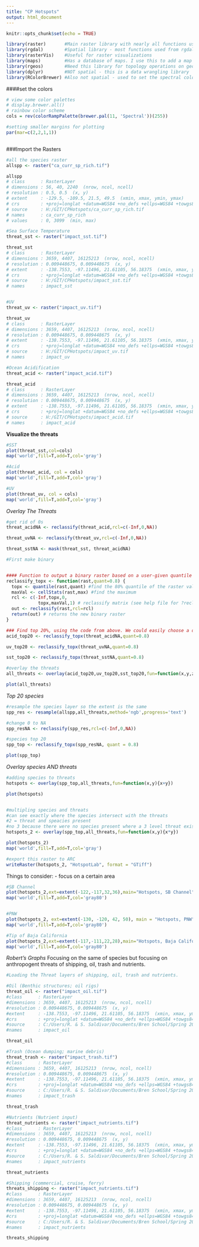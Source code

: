 ```yaml
---
title: "CP Hotspots"
output: html_document
---
```


```r
knitr::opts_chunk$set(echo = TRUE)
```

```r


library(raster)       #Main raster library with nearly all functions used in this analysis
library(rgdal)        #Spatial library - most functions used from rgdal are for vectors (shapefiles)
library(rasterVis)    #Useful for raster visualizations
library(maps)         #Has a database of maps. I use this to add a map to my raster to visualize land boundaries
library(rgeos)        #Need this library for topology operations on geometries
library(dplyr)        #NOT spatial - this is a data wrangling library
library(RColorBrewer) #Also not spatial - used to set the spectral color scheme 


```

####set the colors

```r

# view some color palettes
# display.brewer.all()
# rainbow color scheme
cols = rev(colorRampPalette(brewer.pal(11, 'Spectral'))(255)) 

#setting smaller margins for plotting
par(mar=c(2,2,1,1))



```



###Import the Rasters

```r

#all the species raster
allspp <- raster("ca_curr_sp_rich.tif")

allspp
# class      : RasterLayer 
# dimensions : 56, 40, 2240  (nrow, ncol, ncell)
# resolution : 0.5, 0.5  (x, y)
# extent     : -129.5, -109.5, 21.5, 49.5  (xmin, xmax, ymin, ymax)
# crs        : +proj=longlat +datum=WGS84 +no_defs +ellps=WGS84 +towgs84=0,0,0 
# source     : H:/GIT/CPHotspots/ca_curr_sp_rich.tif 
# names      : ca_curr_sp_rich 
# values     : 0, 3099  (min, max)

#Sea Surface Temperature
threat_sst <- raster("impact_sst.tif")

threat_sst
# class      : RasterLayer 
# dimensions : 3659, 4407, 16125213  (nrow, ncol, ncell)
# resolution : 0.009448675, 0.009448675  (x, y)
# extent     : -138.7553, -97.11496, 21.61105, 56.18375  (xmin, xmax, ymin, ymax)
# crs        : +proj=longlat +datum=WGS84 +no_defs +ellps=WGS84 +towgs84=0,0,0 
# source     : H:/GIT/CPHotspots/impact_sst.tif 
# names      : impact_sst


#UV
threat_uv <- raster("impact_uv.tif")

threat_uv
# class      : RasterLayer 
# dimensions : 3659, 4407, 16125213  (nrow, ncol, ncell)
# resolution : 0.009448675, 0.009448675  (x, y)
# extent     : -138.7553, -97.11496, 21.61105, 56.18375  (xmin, xmax, ymin, ymax)
# crs        : +proj=longlat +datum=WGS84 +no_defs +ellps=WGS84 +towgs84=0,0,0 
# source     : H:/GIT/CPHotspots/impact_uv.tif 
# names      : impact_uv 

#Ocean Acidification
threat_acid <- raster("impact_acid.tif")

threat_acid
# class      : RasterLayer 
# dimensions : 3659, 4407, 16125213  (nrow, ncol, ncell)
# resolution : 0.009448675, 0.009448675  (x, y)
# extent     : -138.7553, -97.11496, 21.61105, 56.18375  (xmin, xmax, ymin, ymax)
# crs        : +proj=longlat +datum=WGS84 +no_defs +ellps=WGS84 +towgs84=0,0,0 
# source     : H:/GIT/CPHotspots/impact_acid.tif 
# names      : impact_acid

```

**Visualize the threats**

```r
#SST
plot(threat_sst,col=cols)
map('world',fill=T,add=T,col='gray')

#Acid
plot(threat_acid, col = cols)
map('world',fill=T,add=T,col='gray')

#UV
plot(threat_uv, col = cols)
map('world',fill=T,add=T,col='gray')

```



*Overlay The Threats*

```r

#get rid of 0s
threat_acidNA <- reclassify(threat_acid,rcl=c(-Inf,0,NA))

threat_uvNA <- reclassify(threat_uv,rcl=c(-Inf,0,NA))

threat_sstNA <- mask(threat_sst, threat_acidNA)

#First make binary


#### Function to output a binary raster based on a user-given quantile (default is top 20%) ###
reclassify_topx <- function(rast,quant=0.8) {
  topx <- quantile(rast,quant) #find the 80% quantile of the raster values
  maxVal <- cellStats(rast,max) #find the maximum
  rcl <- c(-Inf,topx,0,
            topx,maxVal,1) # reclassify matrix (see help file for ?reclassify)
  out <- reclassify(rast,rcl=rcl)
  return(out) # returns the new binary raster
}

### Find top 20%, using the code from above. We could easily choose a different quantile here. ###
acid_top20 <- reclassify_topx(threat_acidNA,quant=0.8)

uv_top20 <- reclassify_topx(threat_uvNA,quant=0.8)

sst_top20 <- reclassify_topx(threat_sstNA,quant=0.8)

#overlay the threats
all_threats <- overlay(acid_top20,uv_top20,sst_top20,fun=function(x,y,z){x+y+z})

plot(all_threats)


```

*Top 20 species*

```r

#resample the species layer so the extent is the same
spp_res <- resample(allspp,all_threats,method='ngb',progress='text')

#change 0 to NA
spp_resNA <- reclassify(spp_res,rcl=c(-Inf,0,NA))

#species top 20
spp_top <- reclassify_topx(spp_resNA, quant = 0.8)

plot(spp_top)

```

*Overlay species AND threats*

```r
#adding species to threats
hotspots <- overlay(spp_top,all_threats,fun=function(x,y){x+y})

plot(hotspots)


#multipling species and threats 
#can see exactly where the species intersect with the threats
#2 = threat and speacies present
#no 3 because there were no species present where a 3 level threat exists
hotspots_2 <- overlay(spp_top,all_threats,fun=function(x,y){x*y})

plot(hotspots_2)
map('world',fill=T,add=T,col='gray')

#export this raster to ARC
writeRaster(hotspots_2, "HotspotLab", format = "GTiff")

```

Things to consider:
- focus on a certain area

```r


#SB Channel
plot(hotspots_2,ext=extent(-122,-117,32,36),main="Hotspots, SB Channel")
map('world',fill=T,add=T,col='gray80')


#PNW
plot(hotspots_2, ext=extent(-130, -120, 42, 50), main = "Hotspots, PNW")
map('world',fill=T,add=T,col='gray80')

#Tip of Baja California
plot(hotspots_2,ext=extent(-117,-111,22,28),main="Hotspots, Baja California")
map('world',fill=T,add=T,col='gray80')

```

*Robert's Graphs*
Focusing on the same of species but focusing on anthropogent threats of shipping, oil, trash and nutrients.

```r
#Loading the Threat layers of shipping, oil, trash and nutrients.

#Oil (Benthic structures; oil rigs)
threat_oil <- raster("impact_oil.tif")
#class      : RasterLayer 
#dimensions : 3659, 4407, 16125213  (nrow, ncol, ncell)
#resolution : 0.009448675, 0.009448675  (x, y)
#extent     : -138.7553, -97.11496, 21.61105, 56.18375  (xmin, xmax, ymin, ymax)
#crs        : +proj=longlat +datum=WGS84 +no_defs +ellps=WGS84 +towgs84=0,0,0 
#source     : C:/Users/R. & S. Saldivar/Documents/Bren School/Spring 2019/ESM 270/Labs/RLab/CPHotspots/impact_oil.tif 
#names      : impact_oil 

threat_oil

#Trash (Ocean dumping; marine debris)
threat_trash <- raster("impact_trash.tif")
#class      : RasterLayer 
#dimensions : 3659, 4407, 16125213  (nrow, ncol, ncell)
#resolution : 0.009448675, 0.009448675  (x, y)
#extent     : -138.7553, -97.11496, 21.61105, 56.18375  (xmin, xmax, ymin, ymax)
#crs        : +proj=longlat +datum=WGS84 +no_defs +ellps=WGS84 +towgs84=0,0,0 
#source     : C:/Users/R. & S. Saldivar/Documents/Bren School/Spring 2019/ESM 270/Labs/RLab/CPHotspots/impact_trash.tif 
#names      : impact_trash 

threat_trash

#Nutrients (Nutrient input)
threat_nutrients <- raster("impact_nutrients.tif")
#class      : RasterLayer 
#dimensions : 3659, 4407, 16125213  (nrow, ncol, ncell)
#resolution : 0.009448675, 0.009448675  (x, y)
#extent     : -138.7553, -97.11496, 21.61105, 56.18375  (xmin, xmax, ymin, ymax)
#crs        : +proj=longlat +datum=WGS84 +no_defs +ellps=WGS84 +towgs84=0,0,0 
#source     : C:/Users/R. & S. Saldivar/Documents/Bren School/Spring 2019/ESM 270/Labs/RLab/CPHotspots/impact_nutrients.tif 
#names      : impact_nutrients 

threat_nutrients

#Shipping (commercial, cruise, ferry)
threats_shipping <- raster("impact_nutrients.tif")
#class      : RasterLayer 
#dimensions : 3659, 4407, 16125213  (nrow, ncol, ncell)
#resolution : 0.009448675, 0.009448675  (x, y)
#extent     : -138.7553, -97.11496, 21.61105, 56.18375  (xmin, xmax, ymin, ymax)
#crs        : +proj=longlat +datum=WGS84 +no_defs +ellps=WGS84 +towgs84=0,0,0 
#source     : C:/Users/R. & S. Saldivar/Documents/Bren School/Spring 2019/ESM 270/Labs/RLab/CPHotspots/impact_nutrients.tif 
#names      : impact_nutrients 

threats_shipping
```

